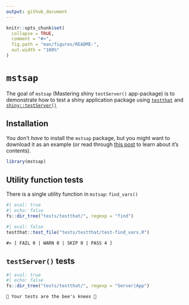 ```yaml
---
output: github_document
---
```


<!-- README.md is generated from README.Rmd. Please edit that file -->

```r
knitr::opts_chunk$set(
  collapse = TRUE,
  comment = "#>",
  fig.path = "man/figures/README-",
  out.width = "100%"
)
```

# `mstsap`

<!-- badges: start -->

<!-- badges: end -->

The goal of `mstsap` (Mastering shiny `testServer()` app-package) is to demonstrate how to test a shiny application package using [`testthat`](https://testthat.r-lib.org/) and [`shiny::testServer()`](https://search.r-project.org/CRAN/refmans/shiny/html/testServer.html)

## Installation

You don't *have* to install the `mstsap` package, but you might want to download it as an example (or read through [this post](https://mjfrigaard.github.io/posts/test-shiny-p3/) to learn about it's contents).

```r
library(mstsap)
```


## Utility function tests

There is a single utility function in `mstsap`: `find_vars()`

```r
#| eval: true
#| echo: false
fs::dir_tree("tests/testthat/", regexp = "find")
```

```r
#| eval: false
testthat::test_file("tests/testthat/test-find_vars.R")
```

```verbatim
#> [ FAIL 0 | WARN 0 | SKIP 0 | PASS 4 ]
```


## `testServer()` tests

```r
#| eval: true
#| echo: false
fs::dir_tree("tests/testthat/", regexp = "Server|App")
```

```verbatim
🐝 Your tests are the bee's knees 🐝
```
